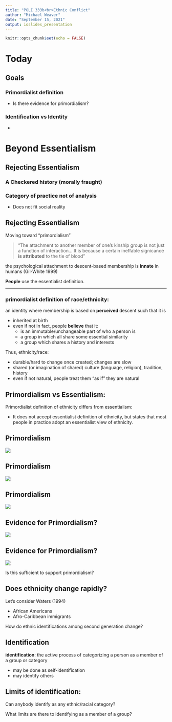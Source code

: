 ```yaml
---
title: "POLI 333b<br>Ethnic Conflict"
author: "Michael Weaver"
date: "September 15, 2021"
output: ioslides_presentation
---
```


```r
knitr::opts_chunk$set(echo = FALSE)
```


# Today

## Goals

### Primordialist definition

- Is there evidence for primordialism?

### Identification vs Identity

- 

# Beyond Essentialism

## Rejecting Essentialism

### A Checkered history (morally fraught)

### Category of **practice** not of **analysis**

- Does not fit social reality

## Rejecting Essentialism

Moving toward "primordialism"

> "The attachment to another member of one’s kinship group is not just a function of interaction... It is because a certain ineffable signicance **is attributed** to the tie of blood"

the psychological attachment to descent-based membership is **innate** in humans (Gil-White 1999)

**People** use the essentialist definition.

---

### **primordialist definition of race/ethnicity**:

an identity where membership is based on **perceived** descent such that it is 

- inherited at birth
- even if not in fact, people **believe** that it:
    - is an immutable/unchangeable part of who a person is
    - a group in which all share some essential similarity
    - a group which shares a history and interests

Thus, ethnicity/race:

- durable/hard to change once created; changes are slow
- shared (or imagination of shared) culture (language, religion), tradition, history
- even if not natural, people treat them "as if" they are natural

## Primordialism vs Essentialism:

Primordialist definition of ethnicity differs from essentialism:

- It does not accept essentialist definition of ethnicity, but states that most people in practice adopt an essentialist view of ethnicity.

## Primordialism

<img src = "./gilwhite_h12.png">

## Primordialism

<img src = "./gilwhite_h34.png">

## Primordialism

<img src = "./gilwhite_h5.png">

## Evidence for Primordialism?

<img src = "./gilwhite_e1.png">


## Evidence for Primordialism?

<img src = "./gilwhite_e2.png">

Is this sufficient to support primordialism?

## Does ethnicity change rapidly?

Let's consider Waters (1994)

- African Americans
- Afro-Caribbean immigrants

How do ethnic identifications among second generation change?

## Identification

**identification**: the active process of categorizing a person as a member of a group or category

- may be done as self-identification
- may identify others

## Limits of identification:

Can anybody identify as any ethnic/racial category?

What limits are there to identifying as a member of a group?



